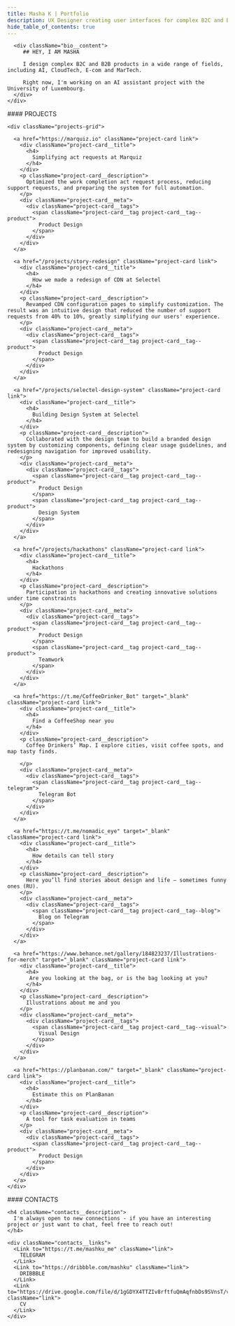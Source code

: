 ```yaml
---
title: Masha K | Portfolio
description: UX Designer creating user interfaces for complex B2C and B2B products in AI, CloudTech, E-com and MarTech
hide_table_of_contents: true
---
```



<div className="container">
  <section className="section">
    <div className="bio">
     
      <div className="bio__content">
         ## HEY, I AM MASHA
         
         I design complex B2C and B2B products in a wide range of fields, including AI, CloudTech, E-com and MarTech.
          
         Right now, I'm working on an AI assistant project with the University of Luxembourg.
      </div>
    </div>
  </section>

  <section className="section">
    #### PROJECTS

    <div className="projects-grid">

      <a href="https://marquiz.io" className="project-card link">
        <div className="project-card__title">
          <h4>
            Simplifying act requests at Marquiz
          </h4>
        </div>
        <p className="project-card__description">
          Optimized the work completion act request process, reducing support requests, and preparing the system for full automation.
        </p>
        <div className="project-card__meta">
          <div className="project-card__tags">
            <span className="project-card__tag project-card__tag--product">
              Product Design
            </span>
          </div>
        </div>
      </a>

      <a href="/projects/story-redesign" className="project-card link">
        <div className="project-card__title">
          <h4>
            How we made a redesign of CDN at Selectel
          </h4>
        </div>
        <p className="project-card__description">
          Revamped CDN configuration pages to simplify customization. The result was an intuitive design that reduced the number of support requests from 40% to 10%, greatly simplifying our users' experience.
        </p>
        <div className="project-card__meta">
          <div className="project-card__tags">
            <span className="project-card__tag project-card__tag--product">
              Product Design
            </span>
          </div>
        </div>
      </a>

      <a href="/projects/selectel-design-system" className="project-card link">
        <div className="project-card__title">
          <h4>
            Building Design System at Selectel
          </h4>
        </div>
        <p className="project-card__description">
          Collaborated with the design team to build a branded design system by customizing components, defining clear usage guidelines, and redesigning navigation for improved usability.
        </p>
        <div className="project-card__meta">
          <div className="project-card__tags">
            <span className="project-card__tag project-card__tag--product">
              Product Design
            </span>
            <span className="project-card__tag project-card__tag--product">
              Design System
            </span>
          </div>
        </div>
      </a>

      <a href="/projects/hackathons" className="project-card link">
        <div className="project-card__title">
          <h4>
            Hackathons
          </h4>
        </div>
        <p className="project-card__description">
          Participation in hackathons and creating innovative solutions under time constraints
        </p>
        <div className="project-card__meta">
          <div className="project-card__tags">
            <span className="project-card__tag project-card__tag--product">
              Product Design
            </span>
            <span className="project-card__tag project-card__tag--product">
              Teamwork
            </span>
          </div>
        </div>
      </a>

      <a href="https://t.me/CoffeeDrinker_Bot" target="_blank" className="project-card link">
        <div className="project-card__title">
          <h4>
            Find a CoffeeShop near you
          </h4>
        </div>
        <p className="project-card__description">
          Coffee Drinkers’ Map. I explore cities, visit coffee spots, and map tasty finds.

        </p>
        <div className="project-card__meta">
          <div className="project-card__tags">
            <span className="project-card__tag project-card__tag--telegram">
              Telegram Bot
            </span>
          </div>
        </div>
      </a>

      <a href="https://t.me/nomadic_eye" target="_blank" className="project-card link">
        <div className="project-card__title">
          <h4>
            How details can tell story
          </h4>
        </div>
        <p className="project-card__description">
          Here you’ll find stories about design and life — sometimes funny ones (RU).
        </p>
        <div className="project-card__meta">
          <div className="project-card__tags">
            <span className="project-card__tag project-card__tag--blog">
              Blog on Telegram
            </span>
          </div>
        </div>
      </a>

      <a href="https://www.behance.net/gallery/184823237/Illustrations-for-merch" target="_blank" className="project-card link">
        <div className="project-card__title">
          <h4>
           Are you looking at the bag, or is the bag looking at you?
          </h4>
        </div>
        <p className="project-card__description">
          Illustrations about me and you
        </p>
        <div className="project-card__meta">
          <div className="project-card__tags">
            <span className="project-card__tag project-card__tag--visual">
              Visual Design
            </span>
          </div>
        </div>
      </a>

      <a href="https://planbanan.com/" target="_blank" className="project-card link">
        <div className="project-card__title">
          <h4>
            Estimate this on PlanBanan
          </h4>
        </div>
        <p className="project-card__description">
          A tool for task evaluation in teams
        </p>
        <div className="project-card__meta">
          <div className="project-card__tags">
            <span className="project-card__tag project-card__tag--product">
              Product Design
            </span>
          </div>
        </div>
      </a>
    </div>
  </section>

  <section className="section contacts">
    #### CONTACTS

    <h4 className="contacts__description">
      I'm always open to new connections - if you have an interesting project or just want to chat, feel free to reach out!
    </h4>

    <div className="contacts__links">
      <Link to="https://t.me/mashku_me" className="link">
        TELEGRAM
      </Link>
      <Link to="https://dribbble.com/mashku" className="link">
        DRIBBBLE
      </Link>
      <Link to="https://drive.google.com/file/d/1gGDYX4TTZIv8rftfuQmAqfnbDs9SVnsT/view" className="link">
        CV
      </Link>
    </div>
  </section>
</div>